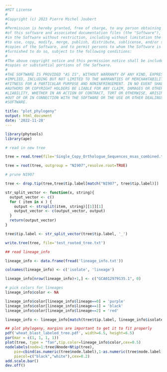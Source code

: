 ```yaml
---
#MIT License
#
#Copyright (c) 2023 Pierre Michel Joubert
#
#Permission is hereby granted, free of charge, to any person obtaining a copy
#of this software and associated documentation files (the "Software"), to deal
#in the Software without restriction, including without limitation the rights
#to use, copy, modify, merge, publish, distribute, sublicense, and/or sell
#copies of the Software, and to permit persons to whom the Software is
#furnished to do so, subject to the following conditions:
#
#The above copyright notice and this permission notice shall be included in all
#copies or substantial portions of the Software.
#
#THE SOFTWARE IS PROVIDED "AS IS", WITHOUT WARRANTY OF ANY KIND, EXPRESS OR
#IMPLIED, INCLUDING BUT NOT LIMITED TO THE WARRANTIES OF MERCHANTABILITY,
#FITNESS FOR A PARTICULAR PURPOSE AND NONINFRINGEMENT. IN NO EVENT SHALL THE
#AUTHORS OR COPYRIGHT HOLDERS BE LIABLE FOR ANY CLAIM, DAMAGES OR OTHER
#LIABILITY, WHETHER IN AN ACTION OF CONTRACT, TORT OR OTHERWISE, ARISING FROM,
#OUT OF OR IN CONNECTION WITH THE SOFTWARE OR THE USE OR OTHER DEALINGS IN THE
#SOFTWARE.

title: "plot_phylogeny"
output: html_document
date: '2022-11-28'
---
```


```r
library(phytools)
library(ape)
```


```r
# read in new tree

tree = read.tree(file='Single_Copy_Orthologue_Sequences_msas_combined.trimmed.fasttree')

tree = root(tree, outgroup = "NI907",resolve.root=TRUE)

# prune NI907

tree <- drop.tip(tree,tree$tip.label[match("NI907", tree$tip.label)])

str_split_vector <- function(x, string){
  output_vector <- c()
  for ( item in x ) {
    output <- strsplit(item, string)[[1]][1]
    output_vector <- c(output_vector, output)
  }
  return(output_vector)
}

tree$tip.label <- str_split_vector(tree$tip.label, '_')

write.tree(tree, file='test_rooted_tree.txt')

```



```r
## read lineage_info

lineage_info <- data.frame(fread('lineage_info.txt'))

colnames(lineage_info) <- c('isolate', 'lineage')

lineage_info[nrow(lineage_info)+1,] <- c("GCA012979135.1", 0)

# pick colors for lineages
lineage_info$color <- NA

lineage_info$color[lineage_info$lineage==0] = 'purple'
lineage_info$color[lineage_info$lineage==1] = 'black'
lineage_info$color[lineage_info$lineage==2] = 'red'

lineage_info <- lineage_info[match(tree$tip.label, lineage_info$isolate),]

```



```r

## plot phylogeny, margins are important to get it to fit properly
pdf('wheat_blast_labeled_tree.pdf', width=6.5, height=6.5)
par(mar = c(1, 1, 1, 1))
plot(tree, type = "fan",tip.color=lineage_info$color,cex=0.5)
nodelabels(node=1:tree$Nnode+Ntip(tree),
    pie=cbind(as.numeric(tree$node.label),1-as.numeric(tree$node.label)),
    piecol=c("black","white"),cex=0.2)
add.scale.bar()
dev.off()
```
